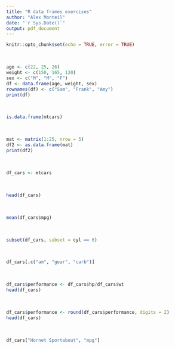 ```yaml
---
title: "R data frames exercises"
author: "Alex Monteil"
date: "`r Sys.Date()`"
output: pdf_document
---
```


```r
knitr::opts_chunk$set(echo = TRUE, error = TRUE)
```

\textbf{1) Recreate the dataframe by creating vectors first}\

```r
age <- c(22, 25, 26)
weight <- c(150, 165, 120)
sex <- c("M", "M", "F")
df <- data.frame(age, weight, sex)
rownames(df) <- c("Sam", "Frank", "Amy")
print(df)
```

\textbf{2) Check is mtcars is a data frame}\

```r
is.data.frame(mtcars)
```

\textbf{3) Convert the matrix into a data frame}\

```r
mat <- matrix(1:25, nrow = 5)
df2 <- as.data.frame(mat)
print(df2)
```

\textbf{4) Set the mtcars built in data frame in a df\_cars variable}\

```r
df_cars <- mtcars
```

\textbf{5) Display the first 6 rows of df\_cars}\

```r
head(df_cars)
```

\textbf{6) What is the average mpg value for all cars ?}\

```r
mean(df_cars$mpg)
```
\textbf{7) Select cars that have 6 cylinders}\

```r
subset(df_cars, subset = cyl == 6)
```

\textbf{8) Select columns am, gear and carb}\

```r
df_cars[,c("am", "gear", "carb")]
```

\textbf{9) Create a new column called performance which is calculated as hp divided by wt}\

```r
df_cars$performance <- df_cars$hp/df_cars$wt
head(df_cars)
```

\textbf{10) Your performance column will have several decimal precision. Figure out how to use round to reduce it to 2 decimal places}\

```r
df_cars$performance <- round(df_cars$performance, digits = 2)
head(df_cars)
```

\textbf{11) What is the mpg of the Hornet Sportabout ?}\

```r
df_cars["Hornet Sportabout", "mpg"]
```


